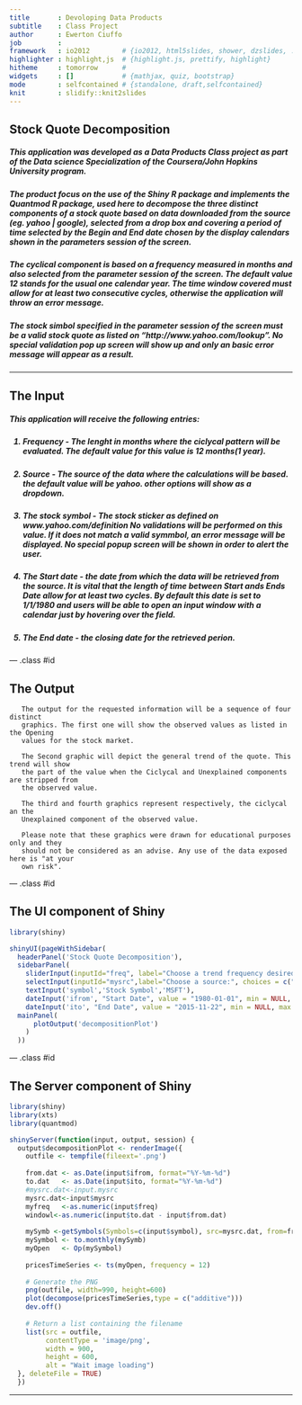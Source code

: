 ```yaml
---
title       : Devoloping Data Products
subtitle    : Class Project 
author      : Ewerton Ciuffo
job         : 
framework   : io2012        # {io2012, html5slides, shower, dzslides, ...}
highlighter : highlight,js  # {highlight.js, prettify, highlight}
hitheme     : tomorrow      # 
widgets     : []            # {mathjax, quiz, bootstrap}
mode        : selfcontained # {standalone, draft,selfcontained}
knit        : slidify::knit2slides
--- 
```


## Stock Quote Decomposition

<div class="container">
<h5>This application was developed as a Data Products Class project as part of
the <b>Data science Specialization</b> of the <b>Coursera/John Hopkins University</b> program.
</h5><p>
<h5>The product focus on the use of the Shiny R package and implements the Quantmod R package, used here to decompose the three distinct components of a stock quote based on data downloaded from the source (eg. yahoo | google), selected from a drop box and covering a period of time selected by the Begin and End date chosen by the display calendars shown in the parameters session of the screen.
</h5><p>
<h5>The cyclical component is based on a frequency measured in months and also selected from the parameter session of the screen. The default value 12 stands for the usual one calendar year. The time window covered must allow for at least two consecutive cycles, otherwise the application will throw an error message.
</h5><p>   
<h5>The stock simbol specified in the parameter session of the screen must be a valid stock quote as listed on "http://www.yahoo.com/lookup". No special validation pop up screen will show up and only an basic error message will appear as a result.
</h5></div>

---

## The Input 
<div class="container">
<h5>This application will receive the following entries:</h5><p>
<h5>  1. Frequency - The lenght in months where the ciclycal pattern will be evaluated. 
                     The default value for this value is 12 months(1 year).</h5><p>
<h5>  2. Source    - The source of the data where the calculations will be based.
                    the default value will be yahoo. other options will show as a dropdown.</h5><p>
<h5>  3. The stock symbol - The stock sticker as defined on www.yahoo.com/definition
        No validations will be performed on this value. If it does not match a valid
        symmbol, an error message will be displayed. No special popup screen will be shown
        in order to alert the user.</h5><p>
<h5>  4. The Start date - the date from which the data will  be retrieved from the source.
                          It is vital that the length of time between Start ands Ends Date
                          allow for at least two cycles. By default this date is set to 
                          1/1/1980 and users will be able to open an input window with a 
                          calendar just by hovering over the field.</h5><p>
<h5>   5. The End date - the closing date for the retrieved perion. </h5>
</div>

--- .class #id 

## The Output

       The output for the requested information will be a sequence of four distinct
       graphics. The first one will show the observed values as listed in the Opening
       values for the stock market. 

       The Second graphic will depict the general trend of the quote. This trend will show
       the part of the value when the Ciclycal and Unexplained components are stripped from
       the observed value.

       The third and fourth graphics represent respectively, the ciclycal an the
       Unexplained component of the observed value.

       Please note that these graphics were drawn for educational purposes only and they
       should not be considered as an advise. Any use of the data exposed here is "at your
       own risk". 

--- .class #id 

## The UI component of Shiny

```r

library(shiny)

shinyUI(pageWithSidebar(
  headerPanel('Stock Quote Decomposition'),
  sidebarPanel(
    sliderInput(inputId="freq", label="Choose a trend frequency desired",value = 12, min = 2, max = 36),
    selectInput(inputId="mysrc",label="Choose a source:", choices = c("yahoo", "google"),selectize=FALSE),
    textInput('symbol','Stock Symbol','MSFT'),
    dateInput('ifrom', "Start Date", value = "1980-01-01", min = NULL, max = NULL, format = "yyyy-mm-dd", startview = "month", weekstart = 0, language = "en"),
    dateInput('ito', "End Date", value = "2015-11-22", min = NULL, max = NULL, format = "yyyy-mm-dd", startview = "month", weekstart = 0, language = "en")),
  mainPanel(
      plotOutput('decompositionPlot')
    )
  ))
```

--- .class #id

## The Server component of Shiny

```r

library(shiny)
library(xts)
library(quantmod)

shinyServer(function(input, output, session) {
  output$decompositionPlot <- renderImage({
    outfile <- tempfile(fileext='.png')
    
    from.dat <- as.Date(input$ifrom, format="%Y-%m-%d")
    to.dat   <- as.Date(input$ito, format="%Y-%m-%d")
    #mysrc.dat<-input.mysrc
    mysrc.dat<-input$mysrc
    myfreq   <-as.numeric(input$freq)
    windowl<-as.numeric(input$to.dat - input$from.dat)
     
    mySymb <-getSymbols(Symbols=c(input$symbol), src=mysrc.dat, from=from.dat, to=to.dat, auto.assign=FALSE)
    mySymbol <- to.monthly(mySymb)
    myOpen   <- Op(mySymbol)
    
    pricesTimeSeries <- ts(myOpen, frequency = 12)
    
    # Generate the PNG
    png(outfile, width=990, height=600)
    plot(decompose(pricesTimeSeries,type = c("additive")))
    dev.off()
    
    # Return a list containing the filename
    list(src = outfile,
         contentType = 'image/png',
         width = 900,
         height = 600,
         alt = "Wait image loading")
  }, deleteFile = TRUE)
  })
```

---

